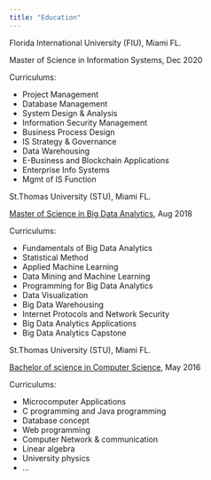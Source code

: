 ```yaml
---
title: "Education"
---
```


Florida International University (FIU), Miami FL.

Master of Science in Information Systems, Dec 2020

Curriculums:

- Project Management
- Database Management
- System Design & Analysis
- Information Security Management
- Business Process Design
- IS Strategy & Governance
- Data Warehousing
- E-Business and Blockchain Applications 
- Enterprise Info Systems
- Mgmt of IS Function


St.Thomas University (STU), Miami FL.

[Master of Science in Big Data Analytics](files/Master diploma.jpg), Aug 2018

Curriculums: 
 
- Fundamentals of Big Data Analytics
- Statistical Method
- Applied Machine Learning
- Data Mining and Machine Learning
- Programming for Big Data Analytics
- Data Visualization
- Big Data Warehousing
- Internet Protocols and Network Security
- Big Data Analytics Applications
- Big Data Analytics Capstone

St.Thomas University (STU), Miami FL.

[Bachelor of science in Computer Science](files/Bachelor diploma.jpg), May 2016

Curriculums:

- Microcomputer Applications
- C programming and Java programming
- Database concept 
- Web programming
- Computer Network & communication
- Linear algebra
- University physics
- ...
